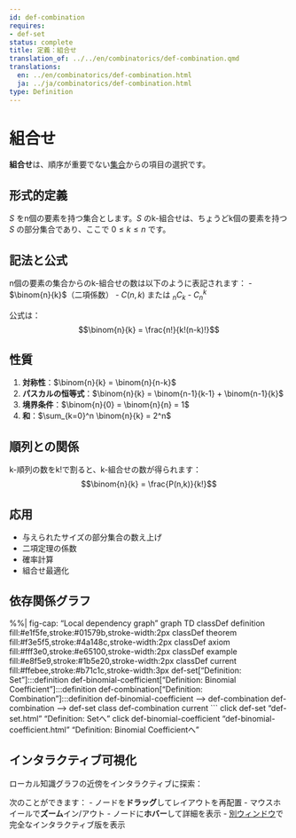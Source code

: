 ```yaml
---
id: def-combination
requires:
- def-set
status: complete
title: 定義：組合せ
translation_of: ../../en/combinatorics/def-combination.qmd
translations:
  en: ../en/combinatorics/def-combination.html
  ja: ../ja/combinatorics/def-combination.html
type: Definition
---
```


# 組合せ {#def-combination}

**組合せ**は、順序が重要でない[集合](../logic-set-theory/def-set.qmd)からの項目の選択です。

## 形式的定義

$S$ をn個の要素を持つ集合とします。$S$ のk-組合せは、ちょうどk個の要素を持つ $S$ の部分集合であり、ここで $0 \leq k \leq n$ です。

## 記法と公式

n個の要素の集合からのk-組合せの数は以下のように表記されます：
- $\binom{n}{k}$（二項係数）
- $C(n,k)$ または $_nC_k$
- $C_n^k$

公式は：
$$\binom{n}{k} = \frac{n!}{k!(n-k)!}$$

## 性質

1. **対称性**：$\binom{n}{k} = \binom{n}{n-k}$
2. **パスカルの恒等式**：$\binom{n}{k} = \binom{n-1}{k-1} + \binom{n-1}{k}$
3. **境界条件**：$\binom{n}{0} = \binom{n}{n} = 1$
4. **和**：$\sum_{k=0}^n \binom{n}{k} = 2^n$

## 順列との関係

k-順列の数をk!で割ると、k-組合せの数が得られます：
$$\binom{n}{k} = \frac{P(n,k)}{k!}$$

## 応用

- 与えられたサイズの部分集合の数え上げ
- 二項定理の係数
- 確率計算
- 組合せ最適化

## 依存関係グラフ

%%| fig-cap: "Local dependency graph"
graph TD
    classDef definition fill:#e1f5fe,stroke:#01579b,stroke-width:2px
    classDef theorem fill:#f3e5f5,stroke:#4a148c,stroke-width:2px
    classDef axiom fill:#fff3e0,stroke:#e65100,stroke-width:2px
    classDef example fill:#e8f5e9,stroke:#1b5e20,stroke-width:2px
    classDef current fill:#ffebee,stroke:#b71c1c,stroke-width:3px
    def-set["Definition: Set"]:::definition
    def-binomial-coefficient["Definition: Binomial Coefficient"]:::definition
    def-combination["Definition: Combination"]:::definition
    def-binomial-coefficient --> def-combination
    def-combination --> def-set
    class def-combination current
```
    click def-set "def-set.html" "Definition: Setへ"
    click def-binomial-coefficient "def-binomial-coefficient.html" "Definition: Binomial Coefficientへ"

## インタラクティブ可視化

ローカル知識グラフの近傍をインタラクティブに探索：

::: {.graph-viz data-id="def-combination" data-width="700" data-height="500"}
:::

次のことができます：
- ノードを**ドラッグ**してレイアウトを再配置
- マウスホイールで**ズーム**イン/アウト
- ノードに**ホバー**して詳細を表示
- [別ウィンドウ](../../output/interactive/def-combination.html){target="_blank"}で完全なインタラクティブ版を表示
